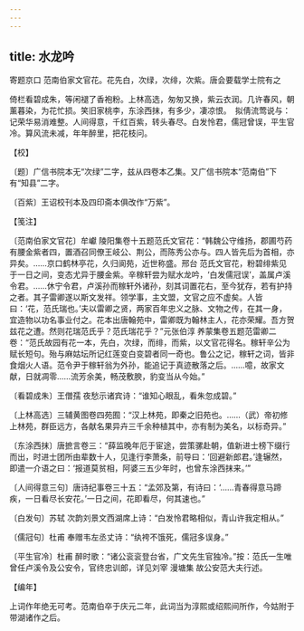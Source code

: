 ```yaml
---
---
---
```

title: 水龙吟
---



寄题京口 范南伯家文官花。花先白，次绿，次绯，次紫。唐会要载学士院有之





倚栏看碧成朱，等闲褪了香袍粉。上林高选，匆匆又换，紫云衣润。几许春风，朝薰暮染，为花忙损。笑旧家桃李，东涂西抹，有多少，凄凉恨。　拟倩流莺说与：记荣华易消难整。人间得意，千红百紫，转头春尽。白发怜君，儒冠曾误，平生官冷。算风流未减，年年醉里，把花枝问。





【校】


〔题〕广信书院本无“次绿”二字，兹从四卷本乙集。又广信书院本“范南伯”下有“知县”二字。

〔百紫〕王诏校刊本及四印斋本俱改作“万紫”。





【笺注】


〔范南伯家文官花〕牟巘 陵阳集卷十五题范氏文官花：“韩魏公守维扬，郡圃芍药有腰金紫者四，置酒召同僚王岐公、荆公，而陈秀公亦与。四人皆先后为首相，亦异矣。……京口鹤林亭花，久归阆苑，近世称盛。邢台 范氏文官花，粉碧绯紫见于一日之间，变态尤异于腰金紫。辛稼轩尝为赋水龙吟，‘白发儒冠误’，盖属卢溪令君。……休宁令君，卢溪孙而稼轩外诸孙，刻其词置花右，至今犹存，若有护持之者。其子雷卿遂以斯文发祥。领学事，主文盟，文官之应不虚矣。人皆曰：‘花，范氏瑞也。’夫以雷卿之贤，两家百年忠义之脉、文物之传，在其一身，宜造物以功名事业付之。花本出唐翰苑中，雷卿既为翰林主人，花亦荣耀。吾方贺兹花之遭。然则花瑞范氏乎？范氏瑞花乎？”元张伯淳 养蒙集卷五题范雷卿二卷：“范氏故园有花一本，先白，次绿，而绯，而紫，以文官花得名。稼轩辛公为赋长短句。殆与麻姑坛所记红莲变白变碧者同一奇也。鲁公之记，稼轩之词，皆非食烟火人语。范令尹于稼轩翁为外孙，能追记于真迹散落之后。……噫，故家文献，日就凋零……流芳余美，畅茂敷腴，豹变当从今始。”

〔看碧成朱〕王僧孺 夜愁示诸宾诗：“谁知心眼乱，看朱忽成碧。”

〔上林高选〕三辅黄图卷四苑囿：“汉上林苑，即秦之旧苑也。……（武）帝初修上林苑，群臣远方，各献名果异卉三千余种植其中，亦有制为美名，以标奇异。”

〔东涂西抹〕唐摭言卷三：“薛监晚年厄于宦途，尝策骡赴朝，值新进士榜下缀行而出，时进士团所由辈数十人，见逢行李萧条，前导曰：‘回避新郎君。’逢辗然，即遣一介语之曰：‘报道莫贫相，阿婆三五少年时，也曾东涂西抹来。’”

〔人间得意三句〕唐诗纪事卷三十五：“孟郊及第，有诗曰：‘……青春得意马蹄疾，一日看尽长安花。’一日之间，花即看尽，何其速也。”

〔白发句〕苏轼 次韵刘景文西湖席上诗：“白发怜君略相似，青山许我定相从。”

〔儒冠句〕杜甫 奉赠韦左丞丈诗：“纨袴不饿死，儒冠多误身。”

〔平生官冷〕杜甫 醉时歌：“诸公衮衮登台省，广文先生官独冷。”按：范氏一生唯曾任卢溪令及公安令，官终忠训郎，详见刘宰 漫塘集 故公安范大夫行述。





【编年】


上词作年绝无可考。范南伯卒于庆元二年，此词当为淳熙或绍熙间所作，今姑附于带湖诸作之后。